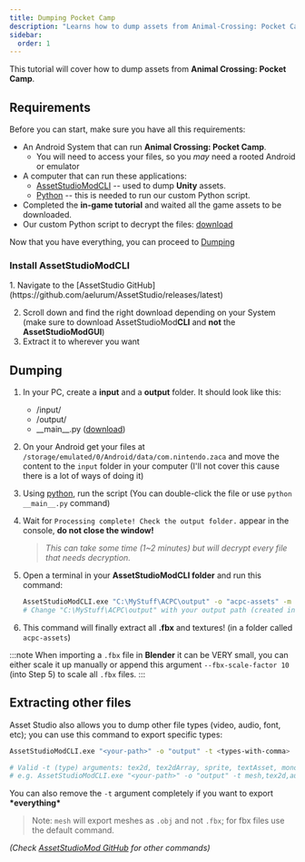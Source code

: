 ```yaml
---
title: Dumping Pocket Camp
description: "Learns how to dump assets from Animal-Crossing: Pocket Camp!"
sidebar:
  order: 1
---
```



This tutorial will cover how to dump assets from **Animal Crossing: Pocket Camp**.

## Requirements

Before you can start, make sure you have all this requirements:

- An Android System that can run **Animal Crossing: Pocket Camp**.
    - You will need to access your files, so you _may_ need a rooted Android or emulator
- A computer that can run these applications\:
    - [AssetStudioModCLI](#install-assetstudiomodcli) -- used to dump **Unity** assets.
    - [Python](<https://www.python.org/downloads/>) -- this is needed to run our custom Python script.
- Completed the **in-game tutorial** and waited all the game assets to be downloaded.
- Our custom Python script to decrypt the files: <a href="/downloads/__main__.py" download>download</a>

Now that you have everything, you can proceed to [Dumping](#dumping)

### Install AssetStudioModCLI
<Steps>
1. Navigate to the [AssetStudio GitHub](https://github.com/aelurum/AssetStudio/releases/latest)

2. Scroll down and find the right download depending on your System (make sure to download AssetStudioMod**CLI** and **not** the **AssetStudioModGUI**)
3. Extract it to wherever you want
</Steps>

## Dumping
<Steps>

1. In your PC, create a **input** and a **output** folder. It should look like this:
    <FileTree>
    - /input/
    - /output/
    - \_\_main\_\_.py (<a href="/downloads/__main__.py" download>download</a>)
    </FileTree>

2. On your Android get your files at `/storage/emulated/0/Android/data/com.nintendo.zaca` and move the content to the `input` folder in your computer (I'll not cover this cause there is a lot of ways of doing it)
3. Using [python](<https://www.python.org/downloads/>), run the script (You can double-click the file or use `python __main__.py` command)
4. Wait for `Processing complete! Check the output folder.` appear in the console, **do not close the window!**
    > _This can take some time (*1~2 minutes*) but will decrypt every file that needs decryption._
5. Open a terminal in your **AssetStudioModCLI folder** and run this command:
   ```bash
   AssetStudioModCLI.exe "C:\MyStuff\ACPC\output" -o "acpc-assets" -m splitObjects
   # Change "C:\MyStuff\ACPC\output" with your output path (created in Step 1)
   ```
6. This command will finally extract all **.fbx** and textures! (in a folder called `acpc-assets`)
</Steps>

:::note
When importing a `.fbx` file in **Blender** it can be VERY small, you can either scale it up manually or append this argument `--fbx-scale-factor 10` (into Step 5) to scale all `.fbx` files.
:::

## Extracting other files
Asset Studio also allows you to dump other file types (video, audio, font, etc); you can use this command to export specific types:
```bash
AssetStudioModCLI.exe "<your-path>" -o "output" -t <types-with-comma>

# Valid -t (type) arguments: tex2d, tex2dArray, sprite, textAsset, monoBehaviour, font, shader, movieTexture, audio, video, mesh
# e.g. AssetStudioModCLI.exe "<your-path>" -o "output" -t mesh,tex2d,audio
```
You can also remove the `-t` argument completely if you want to export **\*everything\***
> Note: `mesh` will export meshes as `.obj` and not `.fbx`;  for fbx files use the default command.

 *(Check [AssetStudioMod GitHub](https://github.com/aelurum/AssetStudio) for other commands)*